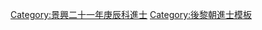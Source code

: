 {{Navbox
|name = 景興二十一年庚辰科庭試進士榜
|title = [[後黎朝進士列表|景興二十一年（1760年）庚辰科庭試進士榜]]
|titlestyle = background-color:#FFD700;
|image =
|style = width:100%;text-align:center; 
|groupstyle = text-align:center; background-color:#FFD700;
|liststyle = text-align:center;
|state = {{{state<includeonly>|collapsed</includeonly>}}}

|group1 = 第三甲<br>勅賜同進士出身<br>共5名
|list1 = '''[[吳陳植]]''' - [[阮侃 (越南)|阮　侃]] - [[謝登燾]] - [[陶惟允]] - [[阮輝漌]] 

|belowstyle = text-align: center; background-color:#FFD700;
|below='''前一科：[[Template:景興十八年丁丑科庭試進士榜|景興十八年丁丑科]]　'''·'''　後一科：[[Template:景興二十四年癸未科庭試進士榜|景興二十四年癸未科]]'''
}}
[[Category:景興二十一年庚辰科進士]]
<noinclude>[[Category:景興二十一年庚辰科進士| ]]
[[Category:後黎朝進士模板]]</noinclude>